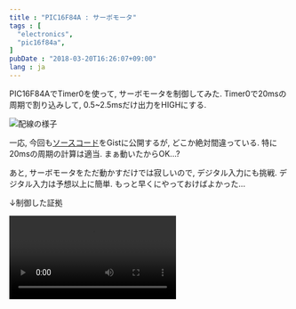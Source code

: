 ```yaml
---
title : "PIC16F84A : サーボモータ"
tags : [
  "electronics",
  "pic16f84a",
]
pubDate : "2018-03-20T16:26:07+09:00"
lang : ja
---
```



PIC16F84AでTimer0を使って, サーボモータを制御してみた.
Timer0で20msの周期で割り込みして, 0.5~2.5msだけ出力をHIGHにする.

![配線の様子](./_1.jpg)

一応, 今回も[ソースコード](https://gist.github.com/xiupos/1ea44fd9f3cc07e0533092fa847bb244)をGistに公開するが, どこか絶対間違っている. 特に20msの周期の計算は適当. まぁ動いたからOK...?

あと, サーボモータをただ動かすだけでは寂しいので, デジタル入力にも挑戦. デジタル入力は予想以上に簡単. もっと早くにやっておけばよかった...

↓制御した証拠

<Video src={video1} loop />

デジタル入力のために, [16F84Aボード](/blog/pic16f84a/board)を少し修正. 2×3のピンヘッダはサーボモータ用だったが, そもそも4つもサーボモータを持ってないので, 片方を取り除いてタクトスイッチを配置, ピンヘッダとジャンパピンも追加して, リセットボタンと併用にしてみたりと, いろいろ工夫してみた.

![後から修正すると回路図を書くのが面倒](./_2.jpg)
